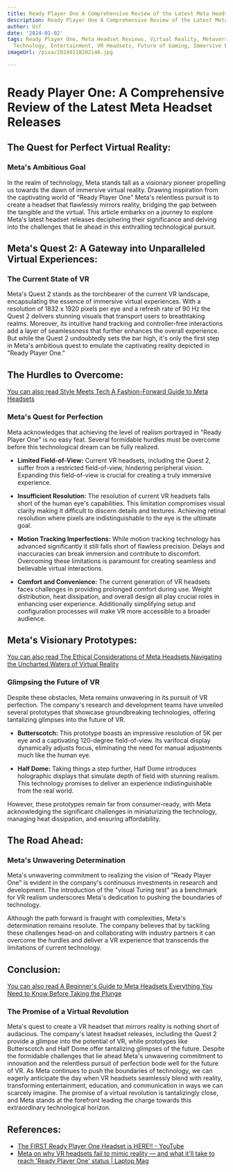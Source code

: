 ```yaml
---
title: Ready Player One A Comprehensive Review of the Latest Meta Headset Releases
description: Ready Player One A Comprehensive Review of the Latest Meta Headset Releases
author: Usf
date: '2024-01-02'
tags: Ready Player One, Meta Headset Reviews, Virtual Reality, Metaverse, Gaming,
  Technology, Entertainment, VR Headsets, Future of Gaming, Immersive Experiences
imageUrl: /pixa/20240118202146.jpg

---
```

# Ready  Player One: A Comprehensive Review  of the Latest  Meta Headset Releases

## The Quest for Perfect Virtual Reality:
### Meta's Ambitious  Goal

In the realm of technology, Meta stands tall as a visionary pioneer propelling us  towards the dawn of immersive virtual  reality. Drawing inspiration from the captivating world of  "Ready Player One" Meta's  relentless pursuit is to create a headset  that flawlessly mirrors reality, bridging the gap between the tangible and the virtual. This article embarks on a journey to explore Meta's latest headset releases deciphering their significance and delving into the challenges that lie ahead in this enthralling technological pursuit.

## Meta's Quest 2: A Gateway into Unparalleled Virtual  Experiences:
### The Current State of VR

Meta's  Quest 2 stands as the torchbearer of the current VR landscape, encapsulating the essence of immersive virtual experiences. With a resolution of 1832  x 1920 pixels per eye and a refresh rate of  90 Hz  the Quest  2 delivers stunning visuals that transport  users to breathtaking realms. Moreover, its intuitive hand  tracking  and controller-free  interactions add a layer of seamlessness that further enhances the overall experience. But while the Quest 2 undoubtedly sets the bar high, it's only the first step in Meta's ambitious quest to emulate the captivating reality  depicted in "Ready Player One."

## The Hurdles  to Overcome:
[You can also read Style Meets  Tech A  Fashion-Forward  Guide to Meta Headsets](Style%20Meets%20Tech%20A%20Fashion-Forward%20Guide%20to%20Meta%20Headsets)


### Meta's Quest for Perfection

Meta acknowledges that achieving the level of realism portrayed in "Ready Player One" is no easy feat. Several formidable hurdles must be overcome before this technological  dream can be fully realized.

* **Limited Field-of-View:** Current VR headsets, including the Quest 2, suffer from a restricted field-of-view,  hindering  peripheral vision. Expanding this field-of-view is crucial for creating a truly immersive experience.

* **Insufficient Resolution:** The resolution of current VR headsets falls short of the human  eye's capabilities. This limitation compromises visual  clarity making it difficult to discern  details and  textures. Achieving retinal resolution where  pixels are indistinguishable to the eye is the ultimate goal.

*  **Motion Tracking Imperfections:**  While motion  tracking technology has advanced significantly it still falls short of flawless  precision. Delays and inaccuracies can break immersion and contribute  to discomfort. Overcoming these limitations is paramount for creating seamless and believable virtual interactions.

* **Comfort and Convenience:** The current generation of VR headsets faces challenges in providing prolonged comfort during use. Weight  distribution, heat dissipation, and overall design all play crucial  roles in enhancing user experience. Additionally  simplifying setup and  configuration processes will make  VR more accessible  to a broader audience.

## Meta's Visionary Prototypes:
[You can also read The Ethical Considerations of Meta Headsets Navigating the Uncharted Waters  of Virtual Reality](The%20Ethical%20Considerations%20of%20Meta%20Headsets%20Navigating%20the%20Uncharted%20Waters%20of%20Virtual%20Reality)


### Glimpsing the Future of VR

Despite these obstacles, Meta remains unwavering  in its pursuit of VR perfection. The company's research and development teams have unveiled several prototypes  that showcase groundbreaking technologies, offering tantalizing glimpses into the future of VR.

* **Butterscotch:**  This prototype boasts an impressive resolution of 5K  per eye and a captivating 120-degree field-of-view. Its varifocal display dynamically adjusts focus, eliminating the need for manual adjustments much like the human eye.

* **Half  Dome:** Taking things a step further, Half Dome introduces holographic displays that simulate  depth  of field with stunning realism. This technology promises  to deliver an  experience indistinguishable from  the real world.

However, these prototypes remain far from  consumer-ready, with Meta acknowledging  the  significant challenges in miniaturizing the technology,  managing heat dissipation, and ensuring  affordability.

## The Road Ahead:
### Meta's Unwavering Determination

Meta's unwavering commitment to realizing the vision of "Ready Player One" is evident  in  the company's continuous investments in research and development. The introduction of the "visual Turing  test" as a benchmark for VR realism underscores Meta's dedication to pushing  the boundaries of technology.

Although the  path forward is fraught with complexities, Meta's determination remains resolute. The company believes that by tackling these challenges head-on and collaborating with industry partners it can overcome the hurdles and deliver a VR experience that transcends the limitations of current technology.

##  Conclusion:
[You can also read A Beginner's Guide to Meta Headsets Everything You Need to Know Before Taking the Plunge](A%20Beginner%27s%20Guide%20to%20Meta%20Headsets%20Everything%20You%20Need%20to%20Know%20Before%20Taking%20the%20Plunge)


### The Promise of a  Virtual Revolution

Meta's quest to  create a VR headset that mirrors reality is nothing short of audacious. The company's latest  headset releases, including the Quest 2 provide a glimpse into the potential of VR, while prototypes like Butterscotch and Half Dome offer tantalizing glimpses of the future. Despite  the formidable challenges that  lie ahead Meta's unwavering commitment to innovation and  the relentless  pursuit  of perfection bode well  for the future of VR. As Meta continues to push the boundaries of technology, we can eagerly anticipate  the day when VR headsets seamlessly  blend with reality, transforming entertainment, education, and communication in ways we  can scarcely imagine. The promise of a  virtual revolution is  tantalizingly close, and Meta  stands at the forefront leading the charge towards this extraordinary technological horizon.

## References:
- [The FIRST Ready Player One Headset is HERE!! - YouTube](https://youtube.com/watch?v=qup1f2gIKi0)
- [Meta on why VR headsets fail to mimic reality — and what it'll take to reach 'Ready Player One' status | Laptop Mag](https://www.laptopmag.com/news/meta-on-why-vr-headsets-fail-to-mimic-reality-and-what-itll-take-to-reach-ready-player-one-status)
